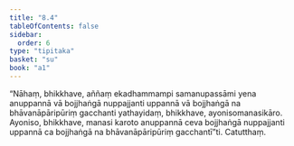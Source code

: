```yaml
---
title: "8.4"
tableOfContents: false
sidebar:
  order: 6
type: "tipitaka"
basket: "su"
book: "a1"
---
```



<DynamicBreadcrumb />

<Division number="74" book="a1" bookNo="15" page="13">

<Paragraph number="156" book="a1">
“Nāhaṃ, bhikkhave, aññaṃ ekadhammampi samanupassāmi yena anuppannā vā bojjhaṅgā nuppajjanti uppannā vā bojjhaṅgā na bhāvanāpāripūriṃ gacchanti yathayidaṃ, bhikkhave, ayonisomanasikāro. Ayoniso, bhikkhave, manasi karoto anuppannā ceva bojjhaṅgā nuppajjanti uppannā ca bojjhaṅgā na bhāvanāpāripūriṃ gacchantī”ti.

</Paragraph>
</Division>

<Paragraph number="157" type="center" book="a1">
Catutthaṃ.
</Paragraph>